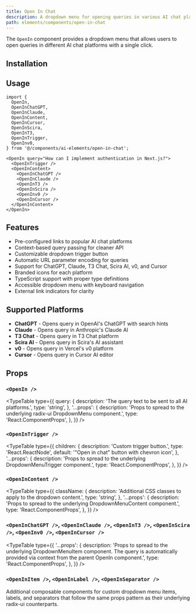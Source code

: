```yaml
---
title: Open In Chat
description: A dropdown menu for opening queries in various AI chat platforms including ChatGPT, Claude, T3, Scira, and v0.
path: elements/components/open-in-chat
---
```


The `OpenIn` component provides a dropdown menu that allows users to open queries in different AI chat platforms with a single click.

<Preview path="open-in-chat" />

## Installation

<ElementsInstaller path="open-in-chat" />

## Usage

```tsx
import {
  OpenIn,
  OpenInChatGPT,
  OpenInClaude,
  OpenInContent,
  OpenInCursor,
  OpenInScira,
  OpenInT3,
  OpenInTrigger,
  OpenInv0,
} from '@/components/ai-elements/open-in-chat';
```

```tsx
<OpenIn query="How can I implement authentication in Next.js?">
  <OpenInTrigger />
  <OpenInContent>
    <OpenInChatGPT />
    <OpenInClaude />
    <OpenInT3 />
    <OpenInScira />
    <OpenInv0 />
    <OpenInCursor />
  </OpenInContent>
</OpenIn>
```

## Features

- Pre-configured links to popular AI chat platforms
- Context-based query passing for cleaner API
- Customizable dropdown trigger button
- Automatic URL parameter encoding for queries
- Support for ChatGPT, Claude, T3 Chat, Scira AI, v0, and Cursor
- Branded icons for each platform
- TypeScript support with proper type definitions
- Accessible dropdown menu with keyboard navigation
- External link indicators for clarity

## Supported Platforms

- **ChatGPT** - Opens query in OpenAI's ChatGPT with search hints
- **Claude** - Opens query in Anthropic's Claude AI
- **T3 Chat** - Opens query in T3 Chat platform
- **Scira AI** - Opens query in Scira's AI assistant
- **v0** - Opens query in Vercel's v0 platform
- **Cursor** - Opens query in Cursor AI editor

## Props

### `<OpenIn />`

<TypeTable
  type={{
    query: {
      description: 'The query text to be sent to all AI platforms.',
      type: 'string',
    },
    '...props': {
      description: 'Props to spread to the underlying radix-ui DropdownMenu component.',
      type: 'React.ComponentProps<typeof DropdownMenu>',
    },
  }}
/>

### `<OpenInTrigger />`

<TypeTable
  type={{
    children: {
      description: 'Custom trigger button.',
      type: 'React.ReactNode',
      default: '"Open in chat" button with chevron icon',
    },
    '...props': {
      description: 'Props to spread to the underlying DropdownMenuTrigger component.',
      type: 'React.ComponentProps<typeof DropdownMenuTrigger>',
    },
  }}
/>

### `<OpenInContent />`

<TypeTable
  type={{
    className: {
      description: 'Additional CSS classes to apply to the dropdown content.',
      type: 'string',
    },
    '...props': {
      description: 'Props to spread to the underlying DropdownMenuContent component.',
      type: 'React.ComponentProps<typeof DropdownMenuContent>',
    },
  }}
/>

### `<OpenInChatGPT />`, `<OpenInClaude />`, `<OpenInT3 />`, `<OpenInScira />`, `<OpenInv0 />`, `<OpenInCursor />`

<TypeTable
  type={{
    '...props': {
      description: 'Props to spread to the underlying DropdownMenuItem component. The query is automatically provided via context from the parent OpenIn component.',
      type: 'React.ComponentProps<typeof DropdownMenuItem>',
    },
  }}
/>

### `<OpenInItem />`, `<OpenInLabel />`, `<OpenInSeparator />`

Additional composable components for custom dropdown menu items, labels, and separators that follow the same props pattern as their underlying radix-ui counterparts.